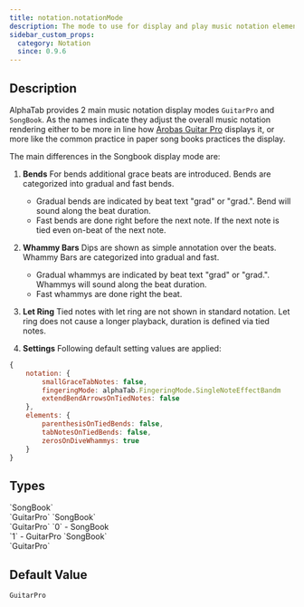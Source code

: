 ```yaml
---
title: notation.notationMode
description: The mode to use for display and play music notation elements.
sidebar_custom_props:
  category: Notation
  since: 0.9.6
---
```


<SinceBadge since="0.9.6" />


## Description

AlphaTab provides 2 main music notation display modes `GuitarPro` and `SongBook`. 
As the names indicate they adjust the overall music notation rendering either to be more in line how [Arobas Guitar Pro](https://www.guitar-pro.com) displays it,
or more like the common practice in paper song books practices the display.

The main differences in the Songbook display mode are: 

1. **Bends**
For bends additional grace beats are introduced. Bends are categorized into gradual and fast bends.
    * Gradual bends are indicated by beat text "grad" or "grad.". Bend will sound along the beat duration.
    * Fast bends are done right before the next note. If the next note is tied even on-beat of the next note.
2.  **Whammy Bars**
Dips are shown as simple annotation over the beats. Whammy Bars are categorized into gradual and fast. 
    * Gradual whammys are indicated by beat text "grad" or "grad.". Whammys will sound along the beat duration.
    * Fast whammys are done right the beat. 

3. **Let Ring**
Tied notes with let ring are not shown in standard notation. Let ring does not cause a longer playback, duration is defined via tied notes. 
            
4. **Settings**
Following default setting values are applied:
```js
{
    notation: {
        smallGraceTabNotes: false,
        fingeringMode: alphaTab.FingeringMode.SingleNoteEffectBandm
        extendBendArrowsOnTiedNotes: false
    },
    elements: {
        parenthesisOnTiedBends: false,
        tabNotesOnTiedBends: false,
        zerosOnDiveWhammys: true
    }
}
```

<PropertyDescription metadata={metadata} showJson={true} />

## Types

<TypeTable>
    <TypeRow name="alphaTab.DisplayMode" type="js">
        `SongBook`<br />
        `GuitarPro`
    </TypeRow>
    <TypeRow name="string" type="json-js-html">
        `SongBook`<br />
        `GuitarPro`
    </TypeRow>
    <TypeRow name="int" type="json-js-html">
        `0` - SongBook<br />
        `1` - GuitarPro
    </TypeRow>
    <TypeRow name="AlphaTab.DisplayMode" type="net">
        `SongBook`<br />
        `GuitarPro`
    </TypeRow>
</TypeTable>

## Default Value

`GuitarPro`